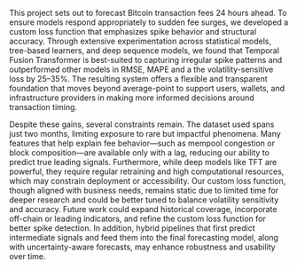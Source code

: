 This project sets out to forecast Bitcoin transaction fees 24 hours ahead. To ensure models respond appropriately to sudden fee surges, we developed a custom loss function that emphasizes spike behavior and structural accuracy. Through extensive experimentation across statistical models, tree-based learners, and deep sequence models, we found that Temporal Fusion Transformer is best-suited to capturing irregular spike patterns and outperformed other models in RMSE, MAPE and a the volatility-sensitive loss by 25–35%. The resulting system offers a flexible and transparent foundation that moves beyond average-point to support users, wallets, and infrastructure providers in making more informed decisions around transaction timing.

Despite these gains, several constraints remain. The dataset used spans just two months, limiting exposure to rare but impactful phenomena. Many features that help explain fee behavior—such as mempool congestion or block composition—are available only with a lag, reducing our ability to predict true leading signals. Furthermore, while deep models like TFT are powerful, they require regular retraining and high computational resources, which may constrain deployment or accessibility. Our custom loss function, though aligned with business needs, remains static due to limited time for deeper research and could be better tuned to balance volatility sensitivity and accuracy. Future work could expand historical coverage, incorporate off-chain or leading indicators, and refine the custom loss function for better spike detection. In addition, hybrid pipelines that first predict intermediate signals and feed them into the final forecasting model, along with uncertainty-aware forecasts, may enhance robustness and usability over time.